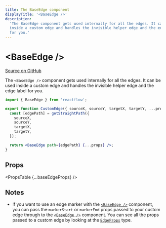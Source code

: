 ```yaml
---
title: The BaseEdge component
displayTitle: '<BaseEdge />'
description:
  'The BaseEdge component gets used internally for all the edges. It can be used
  inside a custom edge and handles the invisible helper edge and the edge label
  for you.'
---
```



# &lt;BaseEdge />

[Source on GitHub](https://github.com/wbkd/react-flow/blob/bacaa99c73b347856f63c5d495f5a0829be1e431/packages/core/src/components/Edges/BaseEdge.tsx/#L7)

The `<BaseEdge />` component gets used internally for all the edges. It can be
used inside a custom edge and handles the invisible helper edge and the edge label
for you.

```jsx
import { BaseEdge } from 'reactflow';

export function CustomEdge({ sourceX, sourceY, targetX, targetY, ...props }) {
  const [edgePath] = getStraightPath({
    sourceX,
    sourceY,
    targetX,
    targetY,
  });

  return <BaseEdge path={edgePath} {...props} />;
}
```

## Props

<PropsTable {...baseEdgeProps} />

## Notes

- If you want to use an edge marker with the [`<BaseEdge />`](/api-reference/components/base-edge) component,
  you can pass the `markerStart` or `markerEnd` props passed to your custom edge
  through to the [`<BaseEdge />`](/api-reference/components/base-edge) component. You can see all the props
  passed to a custom edge by looking at the [`EdgeProps`](/api-reference/types/edge-props) type.
